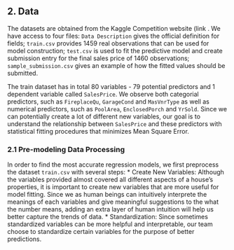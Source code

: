 
## 2. Data

The datasets are obtained from the Kaggle Competition website (link \url{https://www.kaggle.com/c/house-prices-advanced-regression-techniques/data}. We have access to four files: `Data Description` gives the official definition for fields; `train.csv` provides 1459 real observations that can be used for model construction; `test.csv` is used to fit the predictive model and create submission entry for the final sales price of 1460 observations; `sample_submission.csv` gives an example of how the fitted values should be submitted.

The train dataset has in total 80 variables - 79 potential predictors and 1 dependent variable called `SalesPrice`. We observe both categorial predictors, such as `FireplaceQu`, `GarageCond` and `MasVnrType` as well as numerical predictors, such as `PoolArea`, `EnclosedPorch` and `YrSold`. Since we can potentially create a lot of different new variables, our goal is to understand the relationship between `SalesPrice` and these predictors with statistical fitting procedures that minimizes Mean Square Error.

### 2.1 Pre-modeling Data Processing

In order to find the most accurate regression models, we first preprocess the dataset `train.csv` with several steps:
* Create New Variables: Although the variables provided almost covered all different aspects of a house's properties, it is important to create new variables that are more useful for model fitting. Since we as human beings can intuitively interprete the meanings of each variables and give meaningful suggestions to the what the number means, adding an extra layer of human intuition will help us better capture the trends of data.
* Standardization: Since sometimes standardized variables can be more helpful and interpretable, our team choose to standardize certain variables for the purpose of better predictions.
